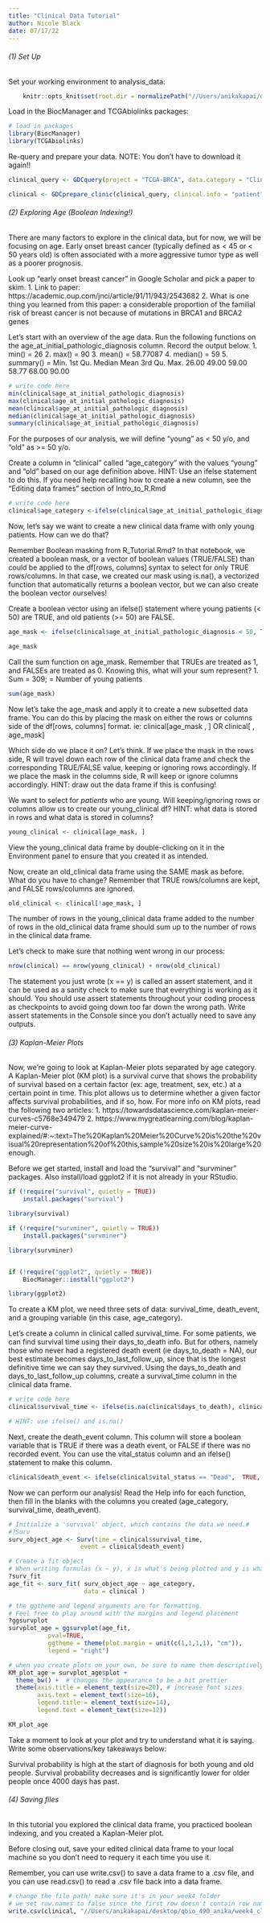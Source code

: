 ```yaml
---
title: "Clinical Data Tutorial"
author: Nicole Black
date: 07/17/22
---
```


###### (1) Set Up

Set your working environment to analysis_data:

```r
    knitr::opts_knit$set(root.dir = normalizePath("//Users/anikakapai/desktop/qbio_490_anika/week4_clinical_anika/analysis_data")) 
```

Load in the BiocManager and TCGAbiolinks packages:

```r
# load in packages
library(BiocManager)
library(TCGAbiolinks)
```

Re-query and prepare your data. NOTE: You don't have to download it again!!

```r
clinical_query <- GDCquery(project = "TCGA-BRCA", data.category = "Clinical", file.type = "xml")

clinical <- GDCprepare_clinic(clinical_query, clinical.info = "patient")
```

###### (2) Exploring Age (Boolean Indexing!)

There are many factors to explore in the clinical data, but for now, we will be focusing on age. Early onset breast cancer (typically defined as < 45 or < 50 years old) is often associated with a more aggressive tumor type as well as a poorer prognosis.

Look up "early onset breast cancer" in Google Scholar and pick a paper to skim.
    1. Link to paper: https://academic.oup.com/jnci/article/91/11/943/2543682
    2. What is one thing you learned from this paper: a considerable proportion of the familial risk of breast cancer is not because of mutations in BRCA1 and BRCA2 genes
    
Let's start with an overview of the age data. Run the following functions on the age_at_initial_pathologic_diagnosis column. Record the output below.
    1. min() = 26
    2. max() = 90
    3. mean() = 58.77087
    4. median() = 59
    5. summary() = Min. 1st Qu.  Median    Mean 3rd Qu.    Max. 
                 26.00   49.00   59.00   58.77   68.00   90.00 

```r
# write code here
min(clinical$age_at_initial_pathologic_diagnosis)
max(clinical$age_at_initial_pathologic_diagnosis)
mean(clinical$age_at_initial_pathologic_diagnosis) 
median(clinical$age_at_initial_pathologic_diagnosis) 
summary(clinical$age_at_initial_pathologic_diagnosis) 
```

For the purposes of our analysis, we will define "young" as < 50 y/o, and "old" as >= 50 y/o.

Create a column in "clinical" called "age_category" with the values "young" and "old" based on our age definition above. HINT: Use an ifelse statement to do this. If you need help recalling how to create a new column, see the "Editing data frames" section of Intro_to_R.Rmd

```r
# write code here
clinical$age_category <-ifelse(clinical$age_at_initial_pathologic_diagnosis >= 50, "old", "young")
```

Now, let's say we want to create a new clinical data frame with only young patients. How can we do that?

Remember Boolean masking from R_Tutorial.Rmd? In that notebook, we created a boolean mask, or a vector of boolean values (TRUE/FALSE) than could be applied to the df[rows, columns] syntax to select for only TRUE rows/columns. In that case, we created our mask using is.na(), a vectorized function that automatically returns a boolean vector, but we can also create the boolean vector ourselves!

Create a boolean vector using an ifelse() statement where young patients (< 50) are TRUE, and old patients (>= 50) are FALSE.

```r
age_mask <- ifelse(clinical$age_at_initial_pathologic_diagnosis < 50, TRUE, FALSE)

age_mask
```

Call the sum function on age_mask. Remember that TRUEs are treated as 1, and FALSEs are treated as 0. Knowing this, what will your sum represent?
    1. Sum = 309; = Number of young patients

```r
sum(age_mask)
```

Now let's take the age_mask and apply it to create a new subsetted data frame. You can do this by placing the mask on either the rows or columns side of the df[rows, columns] format.
    ie: clinical[age_mask , ] OR clinical[ , age_mask]
    
Which side do we place it on? Let's think. If we place the mask in the rows side, R will travel down each row of the clinical data frame and check the corresponding TRUE/FALSE value, keeping or ignoring rows accordingly. If we place the mask in the columns side, R will keep or ignore columns accordingly. HINT: draw out the data frame if this is confusing!

We want to select for *patients* who are young. Will keeping/ignoring rows or columns allow us to create our young_clinical df? HINT: what data is stored in rows and what data is stored in columns?

```r
young_clinical <- clinical[age_mask, ]
```

View the young_clinical data frame by double-clicking on it in the Environment panel to ensure that you created it as intended.

Now, create an old_clinical data frame using the SAME mask as before. What do you have to change? Remember that TRUE rows/columns are kept, and FALSE rows/columns are ignored.

```r
old_clinical <- clinical[!age_mask, ]
```

The number of rows in the young_clinical data frame added to the number of rows in the old_clinical data frame should sum up to the number of rows in the clinical data frame.

Let's check to make sure that nothing went wrong in our process:

```r
nrow(clinical) == nrow(young_clinical) + nrow(old_clinical)
```

The statement you just wrote (x == y) is called an assert statement, and it can be used as a sanity check to make sure that everything is working as it should. You should use assert statements throughout your coding process as checkpoints to avoid going down too far down the wrong path. Write assert statements in the Console since you don't actually need to save any outputs.

###### (3) Kaplan-Meier Plots

Now, we're going to look at Kaplan-Meier plots separated by age category. A Kaplan-Meier plot (KM plot) is a survival curve that shows the probability of survival based on a certain factor (ex: age, treatment, sex, etc.) at a certain point in time. This plot allows us to determine whether a given factor affects survival probabilities, and if so, how. For more info on KM plots, read the following two articles:
    1. https://towardsdatascience.com/kaplan-meier-curves-c5768e349479
    2. https://www.mygreatlearning.com/blog/kaplan-meier-curve-explained/#:~:text=The%20Kaplan%20Meier%20Curve%20is%20the%20visual%20representation%20of%20this,sample%20size%20is%20large%20enough.
    
Before we get started, install and load the "survival" and "survminer" packages. Also install/load ggplot2 if it is not already in your RStudio.

```r
if (!require("survival", quietly = TRUE))
    install.packages("survival")

library(survival)

if (!require("survminer", quietly = TRUE)) 
    install.packages("survminer") 

library(survminer)


if (!require("ggplot2", quietly = TRUE)) 
    BiocManager::install("ggplot2") 

library(ggplot2)
```

To create a KM plot, we need three sets of data: survival_time, death_event, and a grouping variable (in this case, age_category).

Let's create a column in clinical called survival_time. For some patients, we can find survival time using their days_to_death info. But for others, namely those who never had a registered death event (ie days_to_death = NA), our best estimate becomes days_to_last_follow_up, since that is the longest definitive time we can say they survived. Using the days_to_death and days_to_last_follow_up columns, create a survival_time column in the clinical data frame.

```r
# write code here 
clinical$survival_time <- ifelse(is.na(clinical$days_to_death), clinical$days_to_last_followup, clinical$days_to_death)

# HINT: use ifelse() and is.na()
```

Next, create the death_event column. This column will store a boolean variable that is TRUE if there was a death event, or FALSE if there was no recorded event. You can use the vital_status column and an ifelse() statement to make this column.

```r
clinical$death_event <- ifelse(clinical$vital_status == "Dead",  TRUE, FALSE)
```

Now we can perform our analysis! Read the Help info for each function, then fill in the blanks with the columns you created (age_category, survival_time, death_event).

```r
# Initialize a 'survival' object, which contains the data we need.#
#?Surv
surv_object_age <- Surv(time = clinical$survival_time,
                    event = clinical$death_event)

# Create a fit object
# When writing formulas (x ~ y), x is what's being plotted and y is what is grouping x into categories
?surv_fit
age_fit <- surv_fit( surv_object_age ~ age_category,
                     data = clinical )

# the ggtheme and legend arguments are for formatting. 
# Feel free to play around with the margins and legend placement
?ggsurvplot
survplot_age = ggsurvplot(age_fit, 
           pval=TRUE, 
           ggtheme = theme(plot.margin = unit(c(1,1,1,1), "cm")), 
           legend = "right")

# when you create plots on your own, be sure to name them descriptively
KM_plot_age = survplot_age$plot + 
  theme_bw() +  # changes the appearance to be a bit prettier
  theme(axis.title = element_text(size=20), # increase font sizes
        axis.text = element_text(size=16),
        legend.title = element_text(size=14),
        legend.text = element_text(size=12))

KM_plot_age
```

Take a moment to look at your plot and try to understand what it is saying. Write some observations/key takeaways below:

Survival probability is high at the start of diagnosis for both young and old people. Survival probability decreases and is significantly lower for older people once 4000 days has past. 

###### (4) Saving files

In this tutorial you explored the clinical data frame, you practiced boolean indexing, and you created a Kaplan-Meier plot.

Before closing out, save your edited clinical data frame to your local machine so you don't need to requery it each time you use it.

Remember, you can use write.csv() to save a data frame to a .csv file, and you can use read.csv() to read a .csv file back into a data frame.

```r
# change the file path! make sure it's in your week4 folder
# we set row.names to false since the first row doesn't contain row name info
write.csv(clinical, "//Users/anikakapai/desktop/qbio_490_anika/week4_clinical_anika/brca_clinical_data.csv", row.names = FALSE)
```


